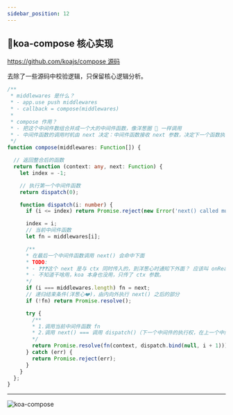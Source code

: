 ```yaml
---
sidebar_position: 12
---
```


## 🧅koa-compose 核心实现

[https://github.com/koajs/compose 源码](https://github.com/koajs/compose)

去除了一些源码中校验逻辑，只保留核心逻辑分析。

```typescript title="koa-compose 核心源码"
/**
 * middlewares 是什么？
 * - app.use push middlewares
 * - callback = compose(middlewares)
 *
 * compose 作用？
 * - 把这个中间件数组合并成一个大的中间件函数，像洋葱圈 🧅 一样调用
 * - 中间件函数的调用时机由 next 决定：中间件函数接收 next 参数，决定下一个函数执行，next() 执行完，当前函数继续跑。
 */
function compose(middlewares: Function[]) {

  // 返回整合后的函数
  return function (context: any, next: Function) {
    let index = -1;

    // 执行第一个中间件函数
    return dispatch(0);

    function dispatch(i: number) {
      if (i <= index) return Promise.reject(new Error('next() called multiple times'));

      index = i;
      // 当前中间件函数
      let fn = middlewares[i];

      /**
      * 在最后一个中间件函数调用 next() 会命中下面
      * TODO:
      * - ❓❓❓这个 next 是与 ctx 同时传入的，到洋葱心时通知下外面？ 应该叫 onReachOnionInnerCallback?
      * - 不知道干啥用，koa 本身也没用，只传了 ctx 参数。
      */
      if (i === middlewares.length) fn = next;
      // 递归结束条件(洋葱心❤️)，由内向外执行 next() 之后的部分
      if (!fn) return Promise.resolve();

      try {
        /**
        * 1.调用当前中间件函数 fn
        * 2.调用 next() === 调用 dispatch()（下一个中间件的执行权，在上一个中间件手中）
        */
        return Promise.resolve(fn(context, dispatch.bind(null, i + 1)));
      } catch (err) {
        return Promise.reject(err);
      }
    }
  };
}
```

---

![koa-compose](https://djcdn-1257815770.cos.ap-guangzhou.myqcloud.com/koa-componse.png)
